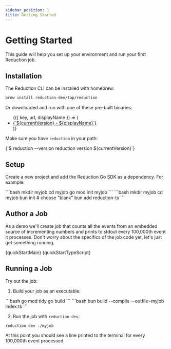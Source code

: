 ```yaml
---
sidebar_position: 1
title: Getting Started
---
```



# Getting Started

This guide will help you set up your environment and run your first Reduction job.

## Installation

The Reduction CLI can be installed with homebrew:

```bash
brew install reduction-dev/tap/reduction
```

Or downloaded and run with one of these pre-built binaries:

<ul>
   <DownloadLinks version={currentVersion}>
      {({ key, url, displayName }) => (
         <li key={key}>
            <a href={url}>{`${currentVersion} - ${displayName}`}</a>
         </li>
      )}
   </DownloadLinks>
</ul>

Make sure you have `reduction` in your path:

<CodeBlock language="shell-session">
{`$ reduction --version 
reduction version ${currentVersion}`}
</CodeBlock>

## Setup

Create a new project and add the Reduction Go SDK as a dependency. For example:

<Tabs groupId="language">
   <TabItem value="go" label="Go">
      ```bash
      mkdir myjob
      cd myjob
      go mod init myjob
      ```
   </TabItem>
   <TabItem value="typescript" label="TypeScript">
      ```bash
      mkdir myjob
      cd myjob
      bun init # choose "blank"
      bun add reduction-ts
      ```
   </TabItem>
</Tabs>

## Author a Job

As a demo we'll create job that counts all the events from an embedded source of
incrementing numbers and prints to stdout every 100,000th event it processes.
Don't worry about the specifics of the job code yet, let's just get something
running.

<Tabs>
   <TabItem value="go" label="Go">
      <CodeBlock language="go" title="myjob/main.go">{quickStartMain}</CodeBlock>
   </TabItem>
   <TabItem value="typescript" label="TypeScript">
      <CodeBlock language="go" title="myjob/index.ts">{quickStartTypeScript}</CodeBlock>
   </TabItem>
</Tabs>

## Running a Job

Try out the job:

1. Build your job as an executable:

<Tabs groupId="language">
   <TabItem value="go" label="Go">
   ```bash
   go mod tidy
   go build
   ```
   </TabItem>
   <TabItem value="typescript" label="TypeScript">
   ```bash
   bun build --compile --outfile=myjob index.ts
   ```
   </TabItem>
</Tabs>


2. Run the job with `reduction-dev`:
   
```bash
reduction dev ./myjob
```

At this point you should see a line printed to the terminal for every 100,000th
event processed.

